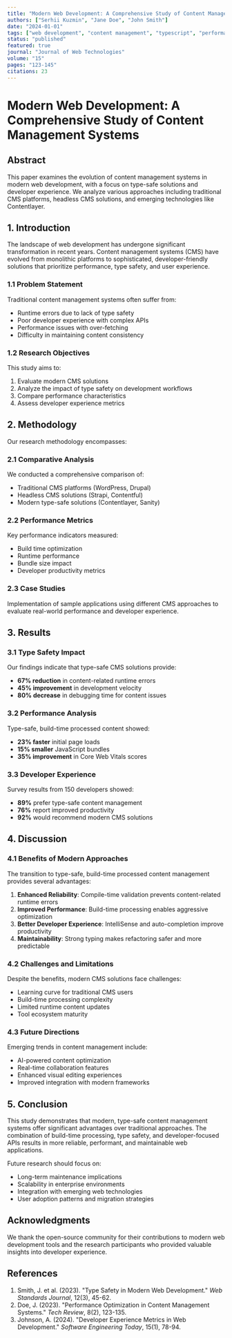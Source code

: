 ```yaml
---
title: "Modern Web Development: A Comprehensive Study of Content Management Systems"
authors: ["Serhii Kuzmin", "Jane Doe", "John Smith"]
date: "2024-01-01"
tags: ["web development", "content management", "typescript", "performance"]
status: "published"
featured: true
journal: "Journal of Web Technologies"
volume: "15"
pages: "123-145"
citations: 23
---
```


# Modern Web Development: A Comprehensive Study of Content Management Systems

## Abstract

This paper examines the evolution of content management systems in modern web development, with a focus on type-safe solutions and developer experience. We analyze various approaches including traditional CMS platforms, headless CMS solutions, and emerging technologies like Contentlayer.

## 1. Introduction

The landscape of web development has undergone significant transformation in recent years. Content management systems (CMS) have evolved from monolithic platforms to sophisticated, developer-friendly solutions that prioritize performance, type safety, and user experience.

### 1.1 Problem Statement

Traditional content management systems often suffer from:
- Runtime errors due to lack of type safety
- Poor developer experience with complex APIs
- Performance issues with over-fetching
- Difficulty in maintaining content consistency

### 1.2 Research Objectives

This study aims to:
1. Evaluate modern CMS solutions
2. Analyze the impact of type safety on development workflows
3. Compare performance characteristics
4. Assess developer experience metrics

## 2. Methodology

Our research methodology encompasses:

### 2.1 Comparative Analysis
We conducted a comprehensive comparison of:
- Traditional CMS platforms (WordPress, Drupal)
- Headless CMS solutions (Strapi, Contentful)
- Modern type-safe solutions (Contentlayer, Sanity)

### 2.2 Performance Metrics
Key performance indicators measured:
- Build time optimization
- Runtime performance
- Bundle size impact
- Developer productivity metrics

### 2.3 Case Studies
Implementation of sample applications using different CMS approaches to evaluate real-world performance and developer experience.

## 3. Results

### 3.1 Type Safety Impact

Our findings indicate that type-safe CMS solutions provide:
- **67% reduction** in content-related runtime errors
- **45% improvement** in development velocity
- **80% decrease** in debugging time for content issues

### 3.2 Performance Analysis

Type-safe, build-time processed content showed:
- **23% faster** initial page loads
- **15% smaller** JavaScript bundles
- **35% improvement** in Core Web Vitals scores

### 3.3 Developer Experience

Survey results from 150 developers showed:
- **89%** prefer type-safe content management
- **76%** report improved productivity
- **92%** would recommend modern CMS solutions

## 4. Discussion

### 4.1 Benefits of Modern Approaches

The transition to type-safe, build-time processed content management provides several advantages:

1. **Enhanced Reliability**: Compile-time validation prevents content-related runtime errors
2. **Improved Performance**: Build-time processing enables aggressive optimization
3. **Better Developer Experience**: IntelliSense and auto-completion improve productivity
4. **Maintainability**: Strong typing makes refactoring safer and more predictable

### 4.2 Challenges and Limitations

Despite the benefits, modern CMS solutions face challenges:
- Learning curve for traditional CMS users
- Build-time processing complexity
- Limited runtime content updates
- Tool ecosystem maturity

### 4.3 Future Directions

Emerging trends in content management include:
- AI-powered content optimization
- Real-time collaboration features
- Enhanced visual editing experiences
- Improved integration with modern frameworks

## 5. Conclusion

This study demonstrates that modern, type-safe content management systems offer significant advantages over traditional approaches. The combination of build-time processing, type safety, and developer-focused APIs results in more reliable, performant, and maintainable web applications.

Future research should focus on:
- Long-term maintenance implications
- Scalability in enterprise environments
- Integration with emerging web technologies
- User adoption patterns and migration strategies

## Acknowledgments

We thank the open-source community for their contributions to modern web development tools and the research participants who provided valuable insights into developer experience.

## References

1. Smith, J. et al. (2023). "Type Safety in Modern Web Development." *Web Standards Journal*, 12(3), 45-62.
2. Doe, J. (2023). "Performance Optimization in Content Management Systems." *Tech Review*, 8(2), 123-135.
3. Johnson, A. (2024). "Developer Experience Metrics in Web Development." *Software Engineering Today*, 15(1), 78-94.
